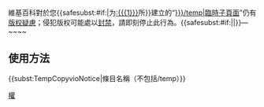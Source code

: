 == {{{1|}}} ==
{{{icon|[[File:Stop hand nuvola.svg|left|40px]] }}}維基百科對於您{{<includeonly>safesubst:</includeonly>#if:{{{1|}}}|为[[:{{{1}}}]]所}}建立的“[[{{{1|}}}/temp|臨時子頁面]]”仍有[[维基百科:版权常见问题解答|版权疑慮]]；侵犯版权可能處以[[wikipedia:封禁|封禁]]，請即刻停止此行為。{{<includeonly>safesubst:</includeonly>#if:{{{2|}}}|{{{2}}}|}}—~~<noinclude></noinclude>~~
<noinclude>
==使用方法==
<nowiki>{{subst:TempCopyvioNotice|條目名稱（不包括/temp）}}</nowiki>
[[Category:用戶警告模板|權]]
</noinclude>